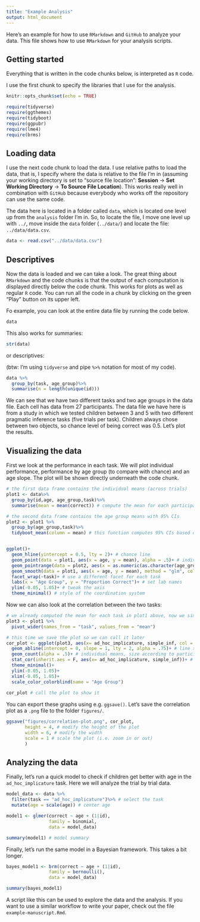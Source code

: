 ```yaml
---
title: "Example Analysis"
output: html_document
---
```


Here's an example for how to use `RMarkdown` and `GitHub` to analyze your data. This file shows how to use `RMarkdown` for your analysis scripts.  

## Getting started

Everything that is written in the code chunks below, is interpreted as `R` code. 

I use the first chunk to specify the libraries that I use for the analysis. 

```r
knitr::opts_chunk$set(echo = TRUE)

require(tidyverse)
require(ggthemes)
require(tidyboot)
require(ggpubr)
require(lme4)
require(brms)
```

## Loading data

I use the next code chunk to load the data. I use relative paths to load the data, that is, I specify where the data is relative to the file I'm in (assuming your working directory is set to "source file location": **Session** -> **Set Working Directory** -> **To Source File Location**). This works really well in combination with `GitHub` because everybody who works off the repository can use the same code. 

The data here is located in a folder called `data`, which is located one level up from the `analysis` folder I'm in. So, to locate the file, I move one level up with `../`, move inside the `data` folder (`../data/`) and locate the file: `../data/data.csv`.

```r
data <- read.csv("../data/data.csv")
```

## Descriptives

Now the data is loaded and we can take a look. The great thing about `RMarkdown` and the code chunks is that the output of each computation is displayed directly below the code chunk. This works for plots as well as regular `R` code. You can run all the code in a chunk by clicking on the green "Play" button on its upper left. 

Fo example, you can look at the entire data file by running the code below. 

```r
data
```
This also works for summaries: 

```r
str(data)
```

or descriptives:

(btw: I'm using `tidyverse` and pipe `%>%` notation for most of my code).

```r
data %>%
  group_by(task, age_group)%>%
  summarise(n = length(unique(id)))
```

We can see that we have two different tasks and two age groups in the data file. Each cell has data from 27 participants. The data file we have here is from a study in which we tested children between 3 and 5 with two different pragmatic inference tasks (five trials per task). Children always chose between two objects, so chance level of being correct was 0.5. Let's plot the results.

## Visualizing the data

First we look at the performance in each task. We will plot individual performance, performance by age group (to compare with chance) and an age slope. The plot will be shown directly underneath the code chunk.

```r
# the first data frame contains the individual means (across trials)
plot1 <- data%>%
  group_by(id,age, age_group,task)%>%
  summarise(mean = mean(correct)) # compute the mean for each participant in each task 

# the second data frame contains the age group means with 95% CIs
plot2 <- plot1 %>%
  group_by(age_group,task)%>%
  tidyboot_mean(column = mean) # this function computes 95% CIs based on a non-parametric bootstrap


ggplot()+
  geom_hline(yintercept = 0.5, lty = 2)+ # chance line
  geom_point(data = plot1, aes(x = age, y = mean), alpha = .5)+ # individual means (size = no of participants with that score)
  geom_pointrange(data = plot2, aes(x = as.numeric(as.character(age_group))+.5, y = mean, ymin = ci_lower, ymax = ci_upper))+ # age group means with 95%CI (located in the middle of the age)
  geom_smooth(data = plot1, aes(x = age, y = mean), method = "glm", col = "black", size = 1)+ # age slope
  facet_wrap(~task)+ # use a different facet for each task
  labs(x = "Age Group", y = "Proportion Correct")+ # set lab names
  ylim(-0.05, 1.05)+ # tweak the axis
  theme_minimal() # style of the coordination system
```
Now we can also look at the correlation between the two tasks:

```r
# we already computed the mean for each task in plot1 above, now we simply need to re-arrange the data file to plot the correlation
plot3 <- plot1 %>%
  pivot_wider(names_from = "task", values_from = "mean")

# this time we save the plot so we can call it later
cor_plot <- ggplot(plot3, aes(x= ad_hoc_implicature, simple_inf, col = factor(age_group)))+
  geom_abline(intercept = 0, slope = 1, lty = 2, alpha = .75)+ # line showing perfect correlation
  geom_count(alpha = .5)+ # individual means, size according to participants with that score
  stat_cor(inherit.aes = F, aes(x= ad_hoc_implicature, simple_inf))+ # add correlation coefficient
  theme_minimal()+
  ylim(-0.05, 1.05)+ 
  xlim(-0.05, 1.05)+ 
  scale_color_colorblind(name = "Age Group")
 
cor_plot # call the plot to show it  
```

You can export these graphs using e.g. `ggsave()`. Let's save the correlation plot as a `.png` file to the folder `figures/`.

```r
ggsave("figures/correlation-plot.png", cor_plot,
       height = 4, # modify the height of the plot
       width = 6, # modify the width
       scale = 1 # scale the plot (i.e. zoom in or out)
       )
```

## Analyzing the data

Finally, let's run a quick model to check if children get better with age in the `ad_hoc_implicature` task. Here we will analyze the trial by trial data.

```r
model_data <- data %>%
  filter(task == "ad_hoc_implicature")%>% # select the task
  mutate(age = scale(age)) # center age

model1 <- glmer(correct ~ age + (1|id),
                family = binomial,
                data = model_data)

summary(model1) # model summary
```

Finally, let's run the same model in a Bayesian framework. This takes a bit longer.

```r

bayes_model1 <- brm(correct ~ age + (1|id),
                family = bernoulli(),
                data = model_data)

summary(bayes_model1)

```

A script like this can be used to explore the data and the analysis. If you want to use a similar workflow to write your paper, check out the file `example-manuscript.Rmd`.
